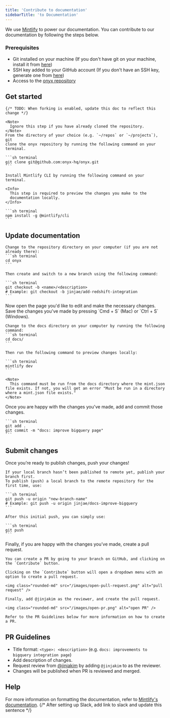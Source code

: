 ```yaml
---
title: 'Contribute to documentation'
sidebarTitle: 'to Documentation'
---
```


We use [Mintlify](https://mintlify.com/) to power our documentation. You can contribute to our documentation by following the steps below.

### Prerequisites

- Git installed on your machine (If you don't have git on your machine, install it from [here](https://docs.github.com/en/get-started/getting-started-with-git/set-up-git))
- SSH key added to your GitHub account (If you don't have an SSH key, generate one from [here](https://docs.github.com/en/authentication/connecting-to-github-with-ssh/generating-a-new-ssh-key-and-adding-it-to-the-ssh-agent))
- Access to the [onyx repository](https://github.com/onyx-hq/onyx)

## Get started

<Steps>
  <Step title="Set up repository">

    {/* TODO: When forking is enabled, update this doc to reflect this change */}

    <Note>
      Ignore this step if you have already cloned the repository.
    </Note>
    From the directory of your choice (e.g. `~/repos` or `~/projects`), git
    clone the onyx repository by running the following command on your terminal.

    ```sh terminal
    git clone git@github.com:onyx-hq/onyx.git
    ```

  </Step>

  <Step title="Set up development environment">

    Install Mintlify CLI by running the following command on your terminal.

    <Info>
      This step is required to preview the changes you make to the
      documentation locally.
    </Info>

    ```sh terminal
    npm install -g @mintlify/cli
    ```

  </Step>
</Steps>

## Update documentation

<Steps>
  <Step title="Create a branch">

    Change to the repository directory on your computer (if you are not already there):
    ```sh terminal
    cd onyx
    ```

    Then create and switch to a new branch using the following command:

    ```sh terminal
    git checkout -b <name>/<description>
    # Example: git checkout -b jinjae/add-redshift-integration
    ```

  </Step>
  <Step title="Make necessary changes">
    Now open the page you'd like to edit and make the necessary changes.

  </Step>
  <Step title="Preview changes locally">
    Save the changes you've made by pressing `Cmd + S` (Mac) or `Ctrl + S` (Windows).
    
    Change to the docs directory on your computer by running the following command:
    ```sh terminal
    cd docs/
    ```

    Then run the following command to preview changes locally:

    ```sh terminal
    mintlify dev
    ```

    <Note>
      This command must be run from the docs directory where the mint.json file exists. If not, you will get an error "Must be run in a directory where a mint.json file exists."
    </Note>

  </Step>
  <Step title="Add and commit changes">
    Once you are happy with the changes you've made, add and commit those changes.

    ```sh terminal
    git add .
    git commit -m "docs: improve bigquery page"
    ```

  </Step>
</Steps>

## Submit changes

<Steps>
  <Step title="Push changes to GitHub">
    Once you’re ready to publish changes, push your changes!
    
    If your local branch hasn’t been published to remote yet, publish your branch first.     
    To publish (push) a local branch to the remote repository for the first time, use:

    ```sh terminal
    git push -u origin "new-branch-name"
    # Example: git push -u origin jinjae/docs-improve-bigquery
    ```

    After this initial push, you can simply use:

    ```sh terminal
    git push
    ```

  </Step>

  <Step title="Submit your changes for review">
    Finally, if you are happy with the changes you’ve made, create a pull request.

    You can create a PR by going to your branch on GitHub, and clicking on the `Contribute` button.

    Clicking on the `Contribute` button will open a dropdown menu with an option to create a pull request.

    <img class="rounded-md" src="/images/open-pull-request.png" alt="pull request" />

    Finally, add @jinjakim as the reviewer, and create the pull request.

    <img class="rounded-md" src="/images/open-pr.png" alt="open PR" />

    Refer to the PR Guidelines below for more information on how to create a PR.

  </Step>
</Steps>

## PR Guidelines

- Title format: `<type>: <description>` (e.g. `docs: improvements to bigquery integration page`)
- Add description of changes.
- Request review from [@jinjakim](https://github.com/jinjakim) by adding `@jinjakim` to as the reviewer.
- Changes will be published when PR is reviewed and merged.

## Help

For more information on formatting the documentation, refer to [Mintlify's documentation](https://mintlify.com/docs/page).
{/* After setting up Slack, add link to slack and update this sentence */}

```

```
